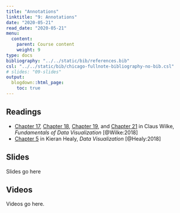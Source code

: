 ```yaml
---
title: "Annotations"
linktitle: "9: Annotations"
date: "2020-05-21"
read_date: "2020-05-21"
menu:
  content:
    parent: Course content
    weight: 9
type: docs
bibliography: "../../static/bib/references.bib"
csl: "../../static/bib/chicago-fullnote-bibliography-no-bib.csl"
# slides: "09-slides"
output:
  blogdown::html_page:
    toc: true
---
```


## Readings

- <i class="fas fa-book"></i> [Chapter 17](https://serialmentor.com/dataviz/redundant-coding.html), [Chapter 18](https://serialmentor.com/dataviz/multi-panel-figures.html), [Chapter 19](https://serialmentor.com/dataviz/figure-titles-captions.html), and [Chapter 21](https://serialmentor.com/dataviz/small-axis-labels.html) in Claus Wilke, *Fundamentals of Data Visualization* [@Wilke:2018]
- <i class="fas fa-book"></i> [Chapter 5](http://socviz.co/workgeoms.html) in Kieran Healy, *Data Visualization* [@Healy:2018]


## Slides

Slides go here


## Videos

Videos go here.
